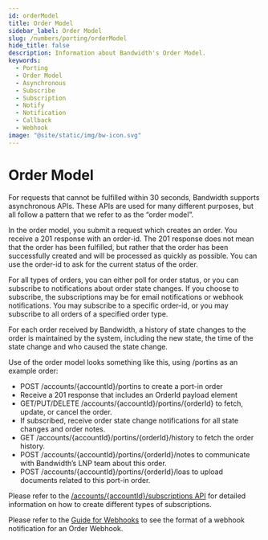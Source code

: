 ```yaml
---
id: orderModel
title: Order Model
sidebar_label: Order Model
slug: /numbers/porting/orderModel
hide_title: false
description: Information about Bandwidth's Order Model.
keywords:
  - Porting
  - Order Model
  - Asynchronous
  - Subscribe
  - Subscription
  - Notify
  - Notification
  - Callback
  - Webhook
image: "@site/static/img/bw-icon.svg"
---
```


# Order Model

For requests that cannot be fulfilled within 30 seconds, Bandwidth supports asynchronous APIs.  These APIs are used for many different purposes, but all follow a pattern that we refer to as the “order model”.

In the order model, you submit a request which creates an order.  You receive a 201 response with an order-id.  The 201 response does not mean that the order has been fulfilled, but rather that the order has been successfully created and will be processed as quickly as possible.  You can use the order-id to ask for the current status of the order.

For all types of orders, you can either poll for order status, or you can subscribe to notifications about order state changes.  If you choose to subscribe, the subscriptions may be for email notifications or webhook notifications.  You may subscribe to a specific order-id, or you may subscribe to all orders of a specified order type.

For each order received by Bandwidth, a history of state changes to the order is maintained by the system, including the new state, the time of the state change and who caused the state change.

Use of the order model looks something like this, using /portins as an example order:

* POST /accounts/{accountId}/portins to create a port-in order
* Receive a 201 response that includes an OrderId payload element
* GET/PUT/DELETE /accounts/{accountId}/portins/{orderId} to fetch, update, or cancel the order.
* If subscribed, receive order state change notifications for all state changes and order notes.
* GET /accounts/{accountId}/portins/{orderId}/history to fetch the order history.
* POST /accounts/{accountId}/portins/{orderId}/notes to communicate with Bandwidth’s LNP team about this order.
* POST /accounts/{accountId}/portins/{orderId}/loas to upload documents related to this port-in order.

Please refer to the [/accounts/{accountId}/subscriptions API](/apis/numbers/#tag/Subscriptions/operation/CreateSubscriptions) for detailed information on how to create different types of subscriptions.

Please refer to the [Guide for Webhooks](/docs/numbers/webhooks/orderWebhook) to see the format of a webhook notification for an Order Webhook.
